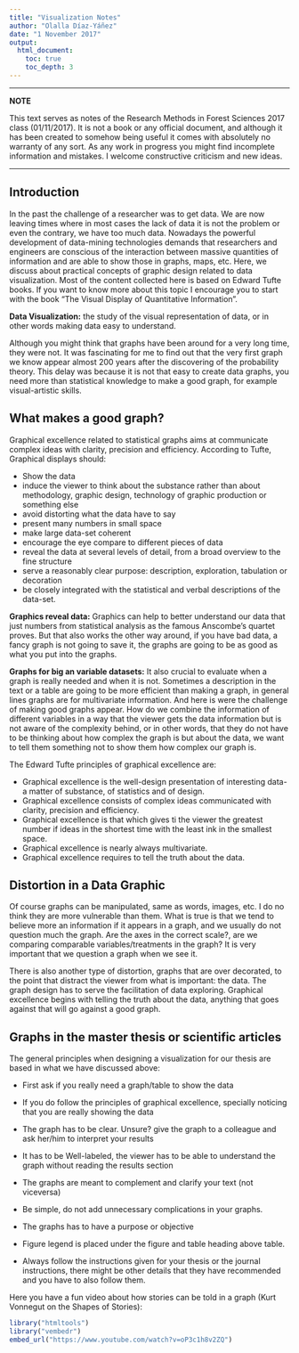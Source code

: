```yaml
---
title: "Visualization Notes"
author: "Olalla Díaz-Yáñez"
date: "1 November 2017"
output: 
  html_document:
    toc: true
    toc_depth: 3
---
```


* * *
**NOTE**

This text serves as notes of the Research Methods in Forest Sciences 2017 class (01/11/2017). It is not a book or any official document, and although it has been created to somehow being useful it comes with absolutely no warranty of any sort. As any work in progress you might find incomplete information and mistakes. I welcome constructive criticism and new ideas.

* * *


## Introduction

In the past the challenge of a researcher was to get data. We are now leaving times where in most cases the lack of data it is not the problem or even the contrary, we have too much data. Nowadays the powerful development of data-mining technologies demands that researchers and engineers are conscious of the interaction between massive quantities of information and are able to show those in graphs, maps, etc. Here, we discuss about practical concepts of graphic design related to data visualization. Most of the content collected here is based on Edward Tufte books. If you want to know more about this topic I encourage you to start with the book "The Visual Display of Quantitative Information".

**Data Visualization:** the study of the visual representation of data, or in other words making data easy to understand. 

Although you might think that graphs have been around for a very long time, they were not. It was fascinating for me to find out that the very first graph we know appear almost 200 years after the discovering of the probability theory. This delay was because it is not that easy to create data graphs, you need more than statistical knowledge to make a good graph, for example visual-artistic skills.

## What makes a good graph?

Graphical excellence related to statistical graphs aims at communicate complex ideas with clarity, precision and efficiency. According to Tufte, Graphical displays should:

* Show the data
* induce the viewer to think about the substance rather than about methodology, graphic
design, technology of graphic production or something else
* avoid distorting what the data have to say
* present many numbers in small space
* make large data-set coherent
* encourage the eye compare to different pieces of data
* reveal the data at several levels of detail, from a broad overview to the fine structure 
* serve a reasonably clear purpose: description, exploration, tabulation or decoration
* be closely integrated with the statistical and verbal descriptions of the data-set.

**Graphics reveal data:**  Graphics can help to better understand our data that just numbers from statistical analysis as the famous Anscombe’s quartet proves. But that also works the other way around, if you have bad data, a fancy graph is not going to save it, the graphs are going to be as good as what you put into the graphs.

**Graphs for big an variable datasets:**  It also crucial to evaluate when a graph is really needed and when it is not. Sometimes a description in the text or a table are going to be more efficient than making a graph, in general lines graphs are for multivariate information. And here is were the challenge of making good graphs appear. How do we combine the information of different variables in a way that the viewer gets the data information but is not aware of the complexity behind, or in other words, that they do not have to be thinking about how complex the graph is but about the data, we want to tell them something not to show them how complex our graph is. 


The Edward Tufte principles of graphical excellence are:

* Graphical excellence is the well-design presentation of interesting data- a matter of substance, of statistics and of design.
* Graphical excellence consists of complex ideas communicated with clarity, precision and efficiency.
* Graphical excellence is that which gives ti the viewer the greatest number if ideas in the shortest time with the least ink in the smallest space.
* Graphical excellence is nearly always multivariate.
* Graphical excellence requires to tell the truth about the data.

## Distortion in a Data Graphic

Of course graphs can be manipulated, same as words, images, etc. I do no think they are more vulnerable than them. What is true is that we tend to believe more an information if it appears in a graph, and we usually do not question much the graph. Are the axes in the correct scale?, are we comparing comparable variables/treatments in the graph? It is very important that we question a graph when we see it. 

There is also another type of distortion, graphs that are over decorated, to the point that distract the viewer from what is important: the data. The graph design has to serve the facilitation of data exploring. Graphical excellence begins with telling the truth about the data, anything that goes against that will go against a good graph.

## Graphs in the master thesis or scientific articles

The general principles when designing a visualization for our thesis are based in what we have discussed above:

* First ask if you really need a graph/table to show the data
* If you do follow the principles of graphical excellence, specially noticing that you are really showing the data
* The graph has to be clear. Unsure? give the graph to a colleague and ask her/him to interpret your results
* It has to be Well-labeled, the viewer has to be able to understand the graph without reading the results section

* The graphs are meant to complement and clarify your text (not viceversa)
* Be simple, do not add unnecessary complications in your graphs.
* The graphs has to have a purpose or objective
* Figure legend is placed under the figure and table heading above table.
* Always follow the instructions given for your thesis or the journal instructions, there might be other details that they have recommended and you have to also follow them.


Here you have a fun video about how stories can be told in a graph (Kurt Vonnegut on the Shapes of Stories):

```r
library("htmltools")
library("vembedr")
embed_url("https://www.youtube.com/watch?v=oP3c1h8v2ZQ")
```









